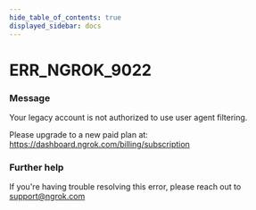 ```yaml
---
hide_table_of_contents: true
displayed_sidebar: docs
---
```



# ERR_NGROK_9022

### Message

Your legacy account is not authorized to use user agent filtering.

Please upgrade to a new paid plan at: https://dashboard.ngrok.com/billing/subscription

<ErrorDetails error="err_ngrok_9022" />

### Further help

If you're having trouble resolving this error, please reach out to [support@ngrok.com](mailto:support@ngrok.com?subject=Help%20with%20ERR_NGROK_9022)
